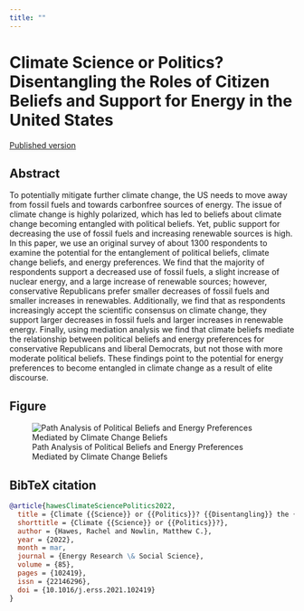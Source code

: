 ```yaml
---
title: ""
---
```


# Climate Science or Politics? Disentangling the Roles of Citizen Beliefs and Support for Energy in the United States

<a href="https://www.sciencedirect.com/science/article/abs/pii/S2214629621005065"> <span class="badge bg-primary">Published version</span></a >

## Abstract

To potentially mitigate further climate change, the US needs to move away from fossil fuels and towards carbonfree sources of energy. The issue of climate change is highly polarized, which has led to beliefs about climate change becoming entangled with political beliefs. Yet, public support for decreasing the use of fossil fuels and increasing renewable sources is high. In this paper, we use an original survey of about 1300 respondents to examine the potential for the entanglement of political beliefs, climate change beliefs, and energy preferences. We find that the majority of respondents support a decreased use of fossil fuels, a slight increase of nuclear energy, and a large increase of renewable sources; however, conservative Republicans prefer smaller decreases of fossil fuels and smaller increases in renewables. Additionally, we find that as respondents increasingly accept the scientific consensus on climate change, they support larger decreases in fossil fuels and larger increases in renewable energy. Finally, using mediation analysis we find that climate beliefs mediate the relationship between political beliefs and energy preferences for conservative Republicans and liberal Democrats, but not those with more moderate political beliefs. These findings point to the potential for energy preferences to become entangled in climate change as a result of elite discourse.

## Figure 

![Path Analysis of Political Beliefs and Energy Preferences Mediated by Climate Change Beliefs](model-results.jpg)

## BibTeX citation 

```bibtex
@article{hawesClimateSciencePolitics2022,
  title = {Climate {{Science}} or {{Politics}}? {{Disentangling}} the {{Roles}} of {{Citizen Beliefs}} and {{Support}} for {{Energy}} in the {{United States}}},
  shorttitle = {Climate {{Science}} or {{Politics}}?},
  author = {Hawes, Rachel and Nowlin, Matthew C.},
  year = {2022},
  month = mar,
  journal = {Energy Research \& Social Science},
  volume = {85},
  pages = {102419},
  issn = {22146296},
  doi = {10.1016/j.erss.2021.102419}
}
```

